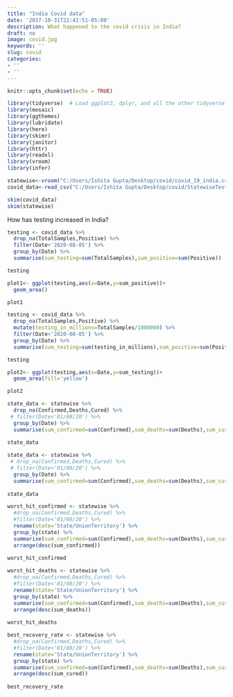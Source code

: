 ```yaml
---
title: "India Covid data"
date: '2017-10-31T22:42:51-05:00'
description: What happened to the covid crisis in India?
draft: no
image: covid.jpg
keywords: ''
slug: covid
categories:
- ''
- ''
---
```


```r
knitr::opts_chunk$set(echo = TRUE)
```


```r
library(tidyverse)  # Load ggplot2, dplyr, and all the other tidyverse packages
library(mosaic)
library(ggthemes)
library(lubridate)
library(here)
library(skimr)
library(janitor)
library(httr)
library(readxl)
library(vroom)
library(infer)
```


```r
statewise<-vroom("C:/Users/Ishita Gupta/Desktop/covid/covid_19_india.csv")
covid_data<-read_csv("C:/Users/Ishita Gupta/Desktop/covid/StatewiseTestingDetails.csv")


```

```r
skim(covid_data)
skim(statewise)
```

How has testing increased in India?

```r
testing <- covid_data %>%
  drop_na(TotalSamples,Positive) %>%
  filter(Date<'2020-08-05') %>%
  group_by(Date) %>%
  summarise(sum_testing=sum(TotalSamples),sum_positive=sum(Positive))

testing

plot1<- ggplot(testing,aes(x=Date,y=sum_positive))+
  geom_area()

plot1
```

```r
testing <- covid_data %>%
  drop_na(TotalSamples,Positive) %>%
  mutate(testing_in_millions=TotalSamples/1000000) %>%
  filter(Date<'2020-08-05') %>%
  group_by(Date) %>%
  summarise(sum_testing=sum(testing_in_millions),sum_positive=sum(Positive))

testing

plot2<- ggplot(testing,aes(x=Date,y=sum_testing))+
  geom_area(fill='yellow')

plot2
```

```r

state_data <- statewise %>%
  drop_na(Confirmed,Deaths,Cured) %>%
 # filter(Date<'01/08/20') %>%
  group_by(Date) %>%
  summarise(sum_confirmed=sum(Confirmed),sum_deaths=sum(Deaths),sum_cured=sum(Cured))
  
state_data

```

```r

state_data <- statewise %>%
 # drop_na(Confirmed,Deaths,Cured) %>%
 # filter(Date<'01/08/20') %>%
  group_by(Date) %>%
  summarise(sum_confirmed=sum(Confirmed),sum_deaths=sum(Deaths),sum_cured=sum(Cured))
  
state_data

```

```r

worst_hit_confirmed <- statewise %>%
  #drop_na(Confirmed,Deaths,Cured) %>%
  #filter(Date<'01/08/20') %>%
  rename(state='State/UnionTerritory') %>%
  group_by(state) %>%
  summarise(sum_confirmed=sum(Confirmed),sum_deaths=sum(Deaths),sum_cured=sum(Cured)) %>%
  arrange(desc(sum_confirmed))
  
worst_hit_confirmed

```

```r

worst_hit_deaths <- statewise %>%
  #drop_na(Confirmed,Deaths,Cured) %>%
  #filter(Date<'01/08/20') %>%
  rename(state='State/UnionTerritory') %>%
  group_by(state) %>%
  summarise(sum_confirmed=sum(Confirmed),sum_deaths=sum(Deaths),sum_cured=sum(Cured)) %>%
  arrange(desc(sum_deaths))
  
worst_hit_deaths

```


```r

best_recovery_rate <- statewise %>%
  #drop_na(Confirmed,Deaths,Cured) %>%
  #filter(Date<'01/08/20') %>%
  rename(state='State/UnionTerritory') %>%
  group_by(state) %>%
  summarise(sum_confirmed=sum(Confirmed),sum_deaths=sum(Deaths),sum_cured=sum(Cured)) %>%
  arrange(desc(sum_cured))
  
best_recovery_rate

```